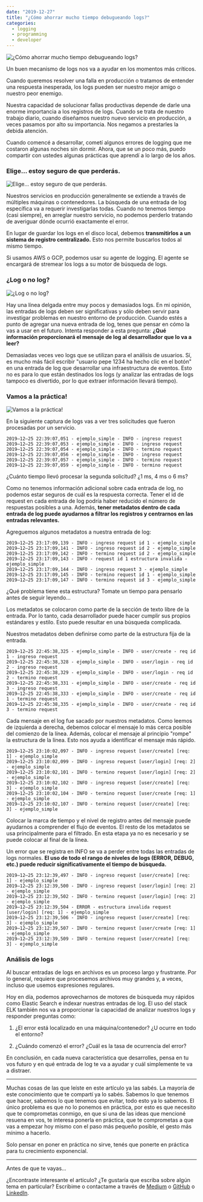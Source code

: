 ---
date: "2019-12-27"
title: "¿Cómo ahorrar mucho tiempo debugueando logs?"
categories:
  - logging
  - programming
  - developer
---

![¿Cómo ahorrar mucho tiempo debugueando logs?](./1.png "¿Cómo ahorrar mucho tiempo debugueando logs?")

Un buen mecanismo de logs nos va a ayudar en los momentos más críticos.

Cuando queremos resolver una falla en producción o tratamos de entender una respuesta inesperada, los logs pueden ser nuestro mejor amigo o nuestro peor enemigo.

Nuestra capacidad de solucionar fallas productivas depende de darle una enorme importancia a los registros de logs. Cuando se trata de nuestro trabajo diario, cuando diseñamos nuestro nuevo servicio en producción, a veces pasamos por alto su importancia. Nos negamos a prestarles la debida atención.

Cuando comencé a desarrollar, cometí algunos errores de logging que me costaron algunas noches sin dormir. Ahora, que se un poco más, puedo compartir con ustedes algunas prácticas que aprendí a lo largo de los años.

### Elige… estoy seguro de que perderás.

![Elige… estoy seguro de que perderás.](./2.jpg "Elige… estoy seguro de que perderás.")

Nuestros servicios en producción generalmente se extiende a través de múltiples máquinas o contenedores. La búsqueda de una entrada de log específica va a requerir investigarlas todas. Cuando no tenemos tiempo (casi siempre), en arreglar nuestro servicio, no podemos perderlo tratando de averiguar dónde ocurrió exactamente el error.

En lugar de guardar los logs en el disco local, debemos **transmitirlos a un sistema de registro centralizado.** Esto nos permite buscarlos todos al mismo tiempo.

Si usamos AWS o GCP, podemos usar su agente de logging. El agente se encargará de stremear los logs a su motor de búsqueda de logs.

### ¿Log o no log?

![¿Log o no log?](./3.jpg "¿Log o no log?")

Hay una línea delgada entre muy pocos y demasiados logs. En mi opinión, las entradas de logs deben ser significativas y sólo deben servir para investigar problemas en nuestro entorno de producción. Cuando estés a punto de agregar una nueva entrada de log, tenes que pensar en cómo la vas a usar en el futuro. Intenta responder a esta pregunta: **¿Qué información proporcionará el mensaje de log al desarrollador que lo va a leer?**

Demasiadas veces veo logs que se utilizan para el análisis de usuarios. Sí, es mucho más fácil escribir "usuario pepe 1234 ha hecho clic en el botón" en una entrada de log que desarrollar una infraestructura de eventos. Esto no es para lo que están destinados los logs (y analizar las entradas de logs tampoco es divertido, por lo que extraer información llevará tiempo).

### Vamos a la práctica!

![Vamos a la práctica!](./4.jpg "Vamos a la práctica!")

En la siguiente captura de logs vas a ver tres solicitudes que fueron procesadas por un servicio.

    2019–12–25 22:39:07,051 - ejemplo_simple - INFO - ingreso request
    2019–12–25 22:39:07,053 - ejemplo_simple - INFO - ingreso request
    2019–12–25 22:39:07,054 - ejemplo_simple - INFO - termino request
    2019–12–25 22:39:07,056 - ejemplo_simple - INFO - ingreso request
    2019–12–25 22:39:07,057 - ejemplo_simple - INFO - termino request
    2019–12–25 22:39:07,059 - ejemplo_simple - INFO - termino request

¿Cuánto tiempo llevó procesar la segunda solicitud? ¿1 ms, 4 ms o 6 ms?

Como no tenemos información adicional sobre cada entrada de log, no podemos estar seguros de cuál es la respuesta correcta. Tener el id de request en cada entrada de log podría haber reducido el número de respuestas posibles a una. Además, **tener metadatos dentro de cada entrada de log puede ayudarnos a filtrar los registros y centrarnos en las entradas relevantes.**

Agreguemos algunos metadatos a nuestra entrada de log:

    2019–12–25 23:17:09,139 - INFO - ingreso request id 1 - ejemplo_simple
    2019–12–25 23:17:09,141 - INFO - ingreso request id 2 - ejemplo_simple
    2019–12–25 23:17:09,142 - INFO - termino request id 2 - ejemplo_simple
    2019–12–25 23:17:09,143 - INFO - request id 1 estructura invalida - ejemplo_simple
    2019–12–25 23:17:09,144 - INFO - ingreso request 3 - ejemplo_simple
    2019–12–25 23:17:09,145 - INFO - termino request id 1 - ejemplo_simple
    2019–12–25 23:17:09,147 - INFO - termino request id 3 - ejemplo_simple

¿Qué problema tiene esta estructura? Tomate un tiempo para pensarlo antes de seguir leyendo…

Los metadatos se colocaron como parte de la sección de texto libre de la entrada. Por lo tanto, cada desarrollador puede hacer cumplir sus propios estándares y estilo. Esto puede resultar en una búsqueda complicada.

Nuestros metadatos deben definirse como parte de la estructura fija de la entrada.

    2019–12–25 22:45:38,325 - ejemplo_simple - INFO - user/create - req id 1 - ingreso request 
    2019–12–25 22:45:38,328 - ejemplo_simple - INFO - user/login - req id 2 - ingreso request 
    2019–12–25 22:45:38,329 - ejemplo_simple - INFO - user/login - req id 2 - termino request
    2019–12–25 22:45:38,331 - ejemplo_simple - INFO - user/create - req id 3 - ingreso request
    2019–12–25 22:45:38,333 - ejemplo_simple - INFO - user/create - req id 1 - termino request
    2019–12–25 22:45:38,335 - ejemplo_simple - INFO - user/create - req id 3 - termino request

Cada mensaje en el log fue sacado por nuestros metadatos. Como leemos de izquierda a derecha, debemos colocar el mensaje lo más cerca posible del comienzo de la línea. Además, colocar el mensaje al principio "rompe" la estructura de la línea. Esto nos ayuda a identificar el mensaje más rápido.

    2019–12–25 23:10:02,097 - INFO - ingreso request [user/create] [req: 1] - ejemplo_simple
    2019–12–25 23:10:02,099 - INFO - ingreso request [user/login] [req: 2] - ejemplo_simple
    2019–12–25 23:10:02,101 - INFO - termino request [user/login] [req: 2] - ejemplo_simple
    2019–12–25 23:10:02,102 - INFO - ingreso request [user/create] [req: 3] - ejemplo_simple
    2019–12–25 23:10:02,104 - INFO - termino request [user/create [req: 1] - ejemplo_simple
    2019–12–25 23:10:02,107 - INFO - termino request [user/create] [req: 3] - ejemplo_simple

Colocar la marca de tiempo y el nivel de registro antes del mensaje puede ayudarnos a comprender el flujo de eventos. El resto de los metadatos se usa principalmente para el filtrado. En esta etapa ya no es necesario y se puede colocar al final de la línea.

Un error que se registra en INFO se va a perder entre todas las entradas de logs normales. **El uso de todo el rango de niveles de logs (ERROR, DEBUG, etc.) puede reducir significativamente el tiempo de búsqueda.**

    2019–12–25 23:12:39,497 - INFO - ingreso request [user/create] [req: 1] - ejemplo_simple
    2019–12–25 23:12:39,500 - INFO - ingreso request [user/login] [req: 2] - ejemplo_simple
    2019–12–25 23:12:39,502 - INFO - termino request [user/login] [req: 2] - ejemplo_simple
    2019–12–25 23:12:39,504 - ERROR - estructura invalida request [user/login] [req: 1] - ejemplo_simple
    2019–12–25 23:12:39,506 - INFO - ingreso request [user/create] [req: 3] - ejemplo_simple
    2019–12–25 23:12:39,507 - INFO - termino request [user/create [req: 1] - ejemplo_simple
    2019–12–25 23:12:39,509 - INFO - termino request [user/create] [req: 3] - ejemplo_simple

### Análisis de logs

Al buscar entradas de logs en archivos es un proceso largo y frustrante. Por lo general, requiere que procesemos archivos muy grandes y, a veces, incluso que usemos expresiones regulares.

Hoy en día, podemos aprovecharnos de motores de búsqueda muy rápidos como Elastic Search e indexar nuestras entradas de log. El uso del stack ELK también nos va a proporcionar la capacidad de analizar nuestros logs y responder preguntas como:

1. ¿El error está localizado en una máquina/contenedor? ¿U ocurre en todo el entorno?

2. ¿Cuándo comenzó el error? ¿Cuál es la tasa de ocurrencia del error?

En conclusión, en cada nueva característica que desarrolles, pensa en tu vos futuro y en qué entrada de log te va a ayudar y cuál simplemente te va a distraer.

***

Muchas cosas de las que leíste en este artículo ya las sabés. La mayoría de este conocimiento que te compartí ya lo sabés. Sabemos lo que tenemos que hacer, sabemos lo que tenemos que evitar, todo esto ya lo sabemos. El único problema es que no lo ponemos en práctica, por esto es que necesito que te comprometas conmigo, en que si una de las ideas que mencioné resuena en vos, te interesa ponerla en práctica, que te comprometas a que vas a empezar hoy mismo con el paso más pequeño posible, el gesto más mínimo a hacerlo.

Solo pensar en poner en práctica no sirve, tenés que ponerte en práctica para tu crecimiento exponencial.

***

Antes de que te vayas…

¿Encontraste interesante el artículo? ¿Te gustaría que escriba sobre algún tema en particular?
Escribime o contactame a través de [Medium](https://medium.com/@ktufernando) o [GitHub](https://github.com/ktufernando) o [LinkedIn](https://www.linkedin.com/in/fervaldes/).